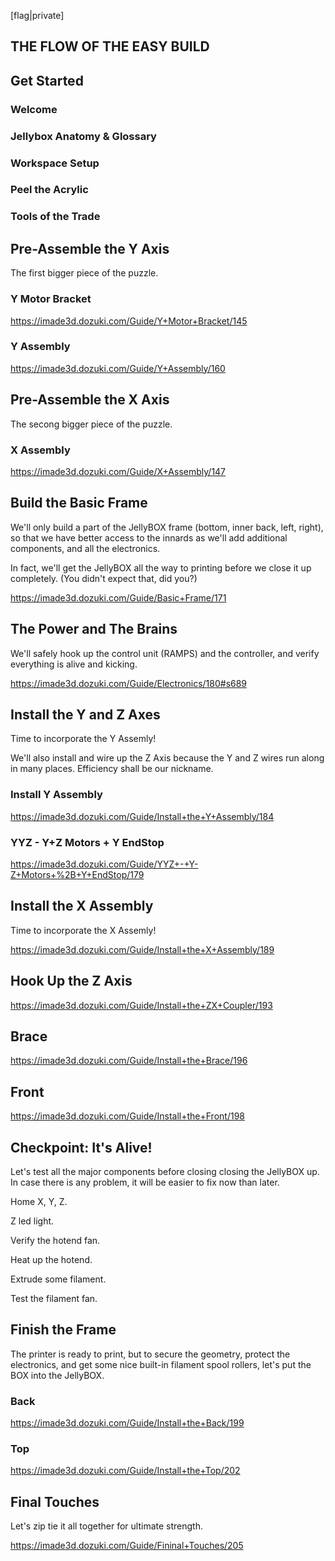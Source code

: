 [flag|private]

== THE FLOW OF THE EASY BUILD ==

== Get Started ==

=== Welcome ===

=== Jellybox Anatomy & Glossary ===

=== Workspace Setup ===

=== Peel the Acrylic ===

=== Tools of the Trade ===

== Pre-Assemble the Y Axis ==

The first bigger piece of the puzzle.

=== Y Motor Bracket ===

https://imade3d.dozuki.com/Guide/Y+Motor+Bracket/145

=== Y Assembly ===

https://imade3d.dozuki.com/Guide/Y+Assembly/160

== Pre-Assemble the X Axis ==

The secong bigger piece of the puzzle.

=== X Assembly ===

https://imade3d.dozuki.com/Guide/X+Assembly/147

== Build the Basic Frame ==

We'll only build a part of the JellyBOX frame (bottom, inner back, left, right), so that we have better access to the innards as we'll add additional components, and all the electronics.

In fact, we'll get the JellyBOX all the way to printing before we close it up completely. (You didn't expect that, did you?)

https://imade3d.dozuki.com/Guide/Basic+Frame/171

== The Power and The Brains ==

We'll safely hook up the control unit (RAMPS) and the controller, and verify everything is alive and kicking.

https://imade3d.dozuki.com/Guide/Electronics/180#s689

== Install the Y and Z Axes ==

Time to incorporate the Y Assemly!

We'll also install and wire up the Z Axis because the Y and Z wires run along in many places. Efficiency shall be our nickname.

=== Install Y Assembly ===

https://imade3d.dozuki.com/Guide/Install+the+Y+Assembly/184

=== YYZ - Y+Z Motors + Y EndStop ===

https://imade3d.dozuki.com/Guide/YYZ+-+Y-Z+Motors+%2B+Y+EndStop/179

== Install the X Assembly ==

Time to incorporate the X Assemly!

https://imade3d.dozuki.com/Guide/Install+the+X+Assembly/189

== Hook Up the Z Axis ==

https://imade3d.dozuki.com/Guide/Install+the+ZX+Coupler/193

== Brace ==

https://imade3d.dozuki.com/Guide/Install+the+Brace/196

== Front ==

https://imade3d.dozuki.com/Guide/Install+the+Front/198

== Checkpoint: It's Alive! ==

Let's test all the major components before closing closing the JellyBOX up. In case there is any problem, it will be easier to fix now than later.

Home X, Y, Z.

Z led light.

Verify the hotend fan.

Heat up the hotend.

Extrude some filament.

Test the filament fan.

== Finish the Frame ==

The printer is ready to print, but to secure the geometry, protect the electronics, and get some nice built-in filament spool rollers, let's put the BOX into the JellyBOX.

=== Back ===

https://imade3d.dozuki.com/Guide/Install+the+Back/199

=== Top ===

https://imade3d.dozuki.com/Guide/Install+the+Top/202

== Final Touches ==

Let's zip tie it all together for ultimate strength. 

https://imade3d.dozuki.com/Guide/Fininal+Touches/205